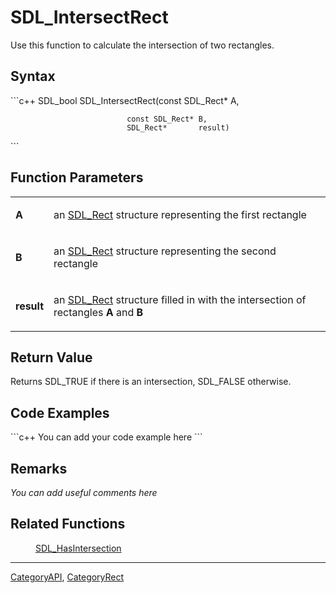 <!-- pragma section-numbers off -->
<!-- pragma disable-camelcase -->

= SDL_IntersectRect =
Use this function to calculate the intersection of two rectangles.


== Syntax ==
```c++
SDL_bool SDL_IntersectRect(const SDL_Rect* A,
                           const SDL_Rect* B,
                           SDL_Rect*       result)
```

== Function Parameters ==
{|
|'''A'''
|an [[SDL_Rect]] structure representing the first rectangle
|-
|'''B'''
|an [[SDL_Rect]] structure representing the second rectangle
|-
|'''result'''
|an [[SDL_Rect]] structure filled in with the intersection of rectangles '''A''' and '''B'''
|}

== Return Value ==
Returns SDL_TRUE if there is an intersection, SDL_FALSE otherwise.

== Code Examples ==
```c++
You can add your code example here
```

== Remarks ==
''You can add useful comments here''

== Related Functions ==
:[[SDL_HasIntersection]]

----
[[CategoryAPI]], [[CategoryRect]]
